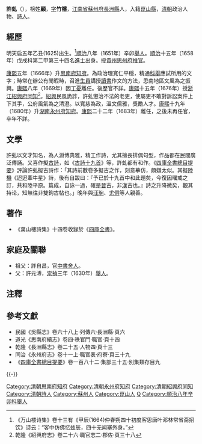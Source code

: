 {{明清人物信息框
| 姓名 = 許虬
| 原名 = 顧虬
| 圖片名稱= 許虬.jpg
| 圖片大小 = 160px
| 圖片說明 = 清孔继尧绘，[[石韞玉|石韞玉]]正书赞，谭松坡镌《許虬像》，為《沧浪亭五百名贤像》之一
| 最高職務 = 湖南永州府知府
| 國家 = 大清
| 爵位 =
| 籍貫 = [[南直隸|南直隸]][[長洲縣|長洲縣]]
| 族裔 = 漢族
| 旗籍 = 
| 字號 = 字竹隱
| 諡號 = 
| 出生日期 = 天启五年（1625年）
| 出生地點 = [[南直隸|南直隸]][[長洲縣|長洲縣]]
| 逝世日期 = 年代不詳
| 逝世地點 = [[江蘇省|江蘇省]][[長洲縣|長洲縣]]
| 墓葬 =
| 配偶 =
| 親屬 = 
| 出身 = 
* 順治十五年戊戌科進士出身
| 經歷 = 
| 著作 =
}}

'''許虬'''（{{bd|1625年||？年|catIdx=X許}}），榜姓'''顧'''，[[表字|字]]'''竹隱'''，[[江南省|江南省]][[蘇州府|蘇州府]][[長洲縣|長洲縣]]人，入籍[[崑山縣|崑山縣]]，[[清朝|清朝]]政治人物、[[詩人|詩人]]。

==經歷==
明天启五年乙丑(1625)出生。<ref>《万山楼诗集》卷十三有《甲辰(1664)仲春朔四十初度客思唐叶邓林常省斋招饮》诗云：“客中仿佛忆兹辰，四十无闻塞外身。”</ref>[[順治|順治]]八年（1651年）辛卯[[舉人|舉人]]。[[順治|順治]]十五年（1658年）戊戌科第二甲第三十四名[[進士|進士]]出身。授[[貴州|貴州]][[思州府|思州府]][[推官|推官]]。

[[康熙|康熙]]五年（1666年）升[[思南府|思南府]][[知府|知府]]。為政治理寬仁平穩，精通[[科舉|科舉]]應試所用的文字；時常在辦公有閒暇時，召進[[生員|生員]]講授[[讀書|讀書]]作文的方法，思南地區文風為之振興。[[康熙|康熙]]八年（1669年）因[[丁憂|丁憂]]離任。後歷官不詳。[[康熙|康熙]]十五年（1676年）授[[浙江|浙江]][[紹興府|紹興府]][[同知|同知]]<ref>乾隆《紹興府志》卷二十六·職官志二·郡佐·頁三十八</ref>。[[紹興|紹興]]民風詭詐，許虬懲治不法的老吏，使屬吏不敢對訴訟案件上下其手，公府風氣為之清澄。以寬慈為政，溫文儒雅，獎勵人才。[[康熙|康熙]]十九年（1680年）升[[湖南|湖南]][[永州府|永州府]][[知府|知府]]。[[康熙|康熙]]二十二年（1683年）離任，之後未再任官，卒年不詳。

==文學==
許虬以文才知名，為人淵博典雅，精工作詩，尤其擅長排偶句型，作品都在民間廣泛傳誦。又喜作擬[[古詩|古詩]]，如《[[古詩十九首|古詩十九首]]》等，許虬都有和作。《[[四庫全書總目提要|四庫全書總目提要]]》評論許虬擬古詩作：「其詩前數卷多擬古之作，刻意摹仿，頗嫌太似。其擬[[陸機|陸機]]《迢迢牽牛星》詩，後有自跋曰：『予已於十九首中和此題矣，今復因曙戒之訂，共和陸平原。篇成，自詠一過，確是[[晉|晉]]古，非[[漢|漢]]古也。』詩之升降微矣，觀其持论，知無往非雙鉤古帖也。」晚年與[[汪琬|汪琬]]、[[尤侗|尤侗]]等人親善。

==著作==
*《萬山樓詩集》十四卷收錄於《[[四庫全書|四庫全書]]》。

== 家庭及關聯 ==
*祖父：許自昌，官[[中書舍人|中書舍人]]。
*父：許元溥，[[崇禎|崇禎]]三年（1630年）[[舉人|舉人]]。

==注釋==
{{reflist}}

==參考文獻==
*民國《吳縣志》卷六十八上·列傳六·長洲縣·頁六
*道光《思南府續志》卷四·秩官門·職官·頁十四
*乾隆《長洲縣志》卷二十五·人物四·頁十三
*同治《永州府志》卷十一上·職官表·府寮·頁三十九
*《[[四庫全書總目提要|四庫全書總目提要]]》卷一百八十二·集部三十五·別集類存目九

{{-}}
{{順治十五年戊戌科殿試金榜}}
{{DEFAULTSORT:Xu許}}

[[Category:清朝思南府知府|Category:清朝思南府知府]]
[[Category:清朝永州府知府|Category:清朝永州府知府]]
[[Category:清朝紹興府同知|Category:清朝紹興府同知]]
[[Category:清朝詩人|Category:清朝詩人]]
[[Category:蘇州人|Category:蘇州人]]
[[Category:崑山人|Category:崑山人]]
[[Category:許姓|Q]]
[[Category:順治八年辛卯科舉人|Category:順治八年辛卯科舉人]]